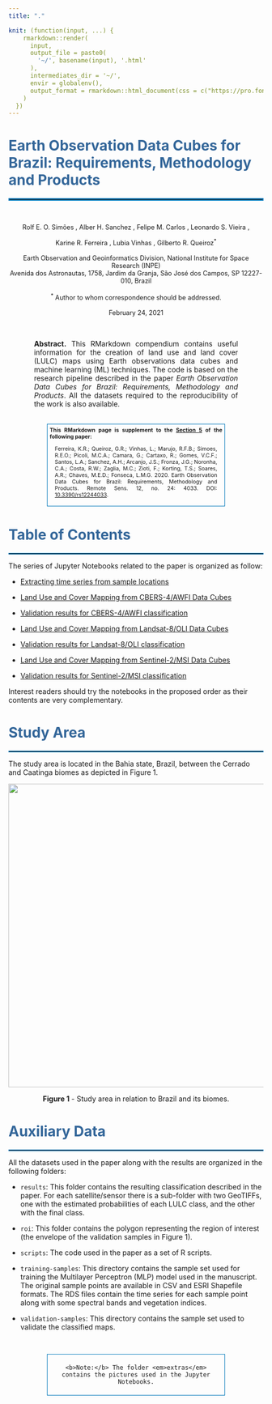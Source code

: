 ```yaml
---
title: "."

knit: (function(input, ...) {
    rmarkdown::render(
      input,
      output_file = paste0(
        '~/', basename(input), '.html'
      ),
      intermediates_dir = '~/',
      envir = globalenv(),
      output_format = rmarkdown::html_document(css = c("https://pro.fontawesome.com/releases/v5.11.0/css/all.css"))
    )
  })
---
```


# <span style="color: #336699">Earth Observation Data Cubes for Brazil: Requirements, Methodology and Products</span>
<hr style="border:2px solid #0077b9;">

<br/>

<div style="text-align: center;font-size: 90%;">

Rolf E. O. Simões <sup><a href="mailto:rolf.simoes@inpe.br"><i class="far fa-lg fa-envelope"></i></a> <a href="https://orcid.org/0000-0003-0953-4132"><i class="fab fa-lg fa-orcid" style="color: #a6ce39"></i></a></sup>, Alber H. Sanchez <sup><a href="mailto:alber.ipia@inpe.br"><i class="far fa-lg fa-envelope"></i></a> <a href="https://orcid.org/0000-0001-7966-2880"><i class="fab fa-lg fa-orcid" style="color: #a6ce39"></i></a></sup>, Felipe M. Carlos <sup><a href="mailto:felipe.carlos@inpe.br"><i class="far fa-lg fa-envelope"></i></a> <a href="https://orcid.org/0000-0002-3334-4315"><i class="fab fa-lg fa-orcid" style="color: #a6ce39"></i></a></sup>, Leonardo S. Vieira <sup><a href="mailto:leonardo.vieira@inpe.br"><i class="far fa-lg fa-envelope"></i></a> <a href="https://orcid.org/0000-0002-3397-6232"><i class="fab fa-lg fa-orcid" style="color: #a6ce39"></i></a></sup>,<br/>

Karine R. Ferreira <sup><a href="mailto:karine.ferreira@inpe.br"><i class="far fa-lg fa-envelope"></i></a> <a href="https://orcid.org/0000-0003-2656-5504"><i class="fab fa-lg fa-orcid" style="color: #a6ce39"></i></a></sup>, Lubia Vinhas <sup><a href="mailto:lubia.vinhas@inpe.br"><i class="far fa-lg fa-envelope"></i></a> <a href="https://orcid.org/0000-0003-1104-3607"><i class="fab fa-lg fa-orcid" style="color: #a6ce39"></i></a></sup>, Gilberto R. Queiroz<sup>* <a href="mailto:gilberto.queiroz@inpe.br"><i class="far fa-lg fa-envelope"></i></a> <a href="https://orcid.org/0000-0001-7534-0219"><i class="fab fa-lg fa-orcid" style="color: #a6ce39"></i></a></sup>
    <br/><br/>
    Earth Observation and Geoinformatics Division, National Institute for Space Research (INPE)
    <br/>
    Avenida dos Astronautas, 1758, Jardim da Granja, São José dos Campos, SP 12227-010, Brazil
    <br/><br/>
    <sup>*</sup> Author to whom correspondence should be addressed.
    <br/><br/>
    February 24, 2021
</div>

<br/>

<div style="text-align: justify;  margin-left: 10%; margin-right: 10%;">
<b>Abstract.</b> This RMarkdown compendium contains useful information for the creation of land use and land cover (LULC) maps using Earth observations data cubes and machine learning (ML) techniques. The code is based on the research pipeline described in the paper <em>Earth Observation Data Cubes for Brazil: Requirements, Methodology and Products</em>. All the datasets required to the reproducibility of the work is also available. 
</div>

<br/>
<div style="text-align: justify;  margin-left: 15%; margin-right: 15%;font-size: 75%; border-style: solid; border-color: #0077b9; border-width: 1px; padding: 5px;">
<b>This RMarkdown page is supplement to the <a href="https://www.mdpi.com/2072-4292/12/24/4033/htm#sec5-remotesensing-12-04033" target="_blank">Section 5</a> of the following paper:</b>
<div style="margin-left: 10px; margin-right: 10px">
Ferreira, K.R.; Queiroz, G.R.; Vinhas, L.; Marujo, R.F.B.; Simoes, R.E.O.; Picoli, M.C.A.; Camara, G.; Cartaxo, R.; Gomes, V.C.F.; Santos, L.A.; Sanchez, A.H.; Arcanjo, J.S.; Fronza, J.G.; Noronha, C.A.; Costa, R.W.; Zaglia, M.C.; Zioti, F.; Korting, T.S.; Soares, A.R.; Chaves, M.E.D.; Fonseca, L.M.G. 2020. Earth Observation Data Cubes for Brazil: Requirements, Methodology and Products. Remote Sens. 12, no. 24: 4033. DOI: <a href="https://doi.org/10.3390/rs12244033" target="_blank">10.3390/rs12244033</a>.
</div>
</div>

# <span style="color: #336699">Table of Contents</span>
<hr style="border:1px solid #0077b9;">

The series of Jupyter Notebooks related to the paper is organized as follow:

* [Extracting time series from sample locations](01_ExtractTimeSeries.Rmd)

* [Land Use and Cover Mapping from CBERS-4/AWFI Data Cubes](02_CB4_64_16D_STK-1.html)

* [Validation results for CBERS-4/AWFI classification](03_Validation_CB4_64_16D_STK-1.html)

* [Land Use and Cover Mapping from Landsat-8/OLI Data Cubes](04_LC8_30_16D_STK-1.html)

* [Validation results for Landsat-8/OLI classification](05_Validation_LC8_30_16D_STK-1.html)

* [Land Use and Cover Mapping from Sentinel-2/MSI Data Cubes](06_S2_10_16D_STK-1.html)

* [Validation results for Sentinel-2/MSI classification](07_Validation_S2_10_16D_STK-1.html)

Interest readers should try the notebooks in the proposed order as their contents are very complementary.

# <span style="color: #336699">Study Area</span>
<hr style="border:1px solid #0077b9;">

The study area is located in the Bahia state, Brazil, between the Cerrado and Caatinga biomes as depicted in Figure 1.

<div align="center">
  <img src="../../../img/bdc-article/study-area.png" width="600px">
</div>
<center><b>Figure 1</b> - Study area in relation to Brazil and its biomes.</center>

# <span style="color: #336699">Auxiliary Data</span>
<hr style="border:1px solid #0077b9;">

All the datasets used in the paper along with the results are organized in the following folders:

* `results`: This folder contains the resulting classification described in the paper. For each satellite/sensor there is a sub-folder with two GeoTIFFs, one with the estimated probabilities of each LULC class, and the other with the final class.

* `roi`: This folder contains the polygon representing the region of interest (the envelope of the validation samples in Figure 1).

* `scripts`: The code used in the paper as a set of R scripts.

* `training-samples`: This directory contains the sample set used for training the Multilayer Perceptron (MLP) model used in the manuscript. The original sample points are available in CSV and ESRI Shapefile formats. The RDS files contain the time series for each sample point along with some spectral bands and vegetation indices.

* `validation-samples`: This directory contains the sample set used to validate the classified maps.

<br/>

<div style="text-align: center;  margin-left: 15%; margin-right: 15%; border-style: solid; border-color: #0077b9; border-width: 1px; padding: 5px;">
    <b>Note:</b> The folder <em>extras</em> contains the pictures used in the Jupyter Notebooks.
</div>

